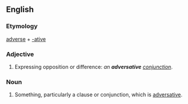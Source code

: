 ==English==

===Etymology===

[[adverse]] + [[-ative]]

===Adjective===
{{en-adj|-}}

# {{linguistics}} Expressing opposition or difference: ''an '''adversative''' [[conjunction]]''.

===Noun===
{{en-noun}}

# {{rare|dated}}  Something, particularly a clause or conjunction, which is [[#Adjective|adversative]].